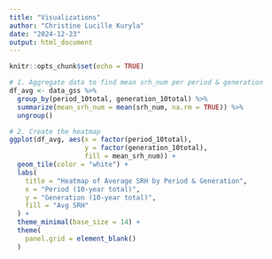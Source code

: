 ```yaml
---
title: "Visualizations"
author: "Christine Lucille Kuryla"
date: "2024-12-23"
output: html_document
---
```


```r
knitr::opts_chunk$set(echo = TRUE)
```

```r

# 1. Aggregate data to find mean srh_num per period & generation
df_avg <- data_gss %>%
  group_by(period_10total, generation_10total) %>%
  summarize(mean_srh_num = mean(srh_num, na.rm = TRUE)) %>%
  ungroup()

# 2. Create the heatmap
ggplot(df_avg, aes(x = factor(period_10total),
                   y = factor(generation_10total),
                   fill = mean_srh_num)) +
  geom_tile(color = "white") +
  labs(
    title = "Heatmap of Average SRH by Period & Generation",
    x = "Period (10-year total)",
    y = "Generation (10-year total)",
    fill = "Avg SRH"
  ) +
  theme_minimal(base_size = 14) +
  theme(
    panel.grid = element_blank()
  )

```

